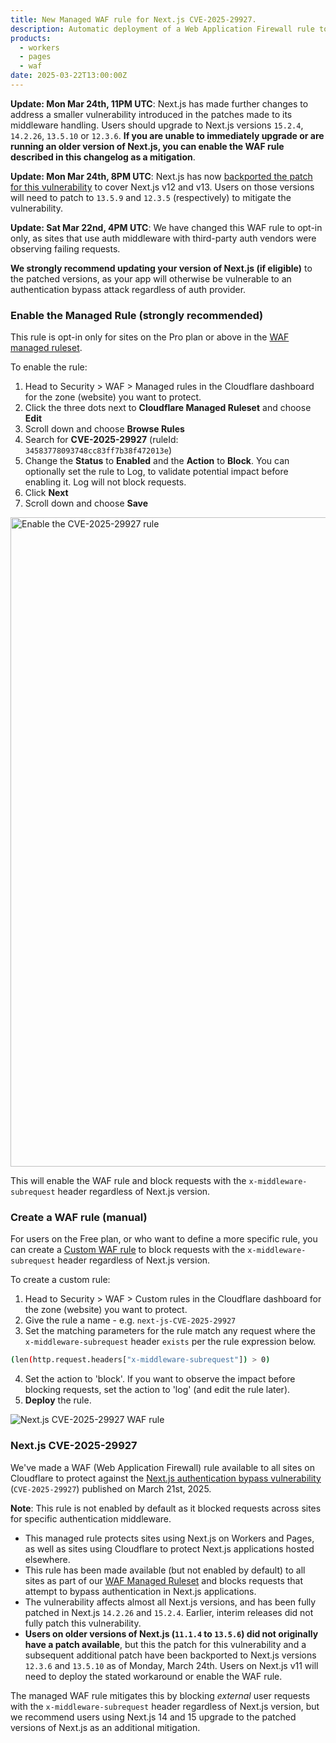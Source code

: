 ```yaml
---
title: New Managed WAF rule for Next.js CVE-2025-29927.
description: Automatic deployment of a Web Application Firewall rule to block requests that attempt to bypass authentication in Next.js applications as part of CVE-2025-29927.
products:
  - workers
  - pages
  - waf
date: 2025-03-22T13:00:00Z
---
```



**Update: Mon Mar 24th, 11PM UTC**: Next.js has made further changes to address a smaller vulnerability introduced in the patches made to its middleware handling. Users should upgrade to Next.js versions `15.2.4`, `14.2.26`, `13.5.10` or `12.3.6`. **If you are unable to immediately upgrade or are running an older version of Next.js, you can enable the WAF rule described in this changelog as a mitigation**.

**Update: Mon Mar 24th, 8PM UTC**: Next.js has now [backported the patch for this vulnerability](https://github.com/advisories/GHSA-f82v-jwr5-mffw) to cover Next.js v12 and v13. Users on those versions will need to patch to `13.5.9` and `12.3.5` (respectively) to mitigate the vulnerability.

**Update: Sat Mar 22nd, 4PM UTC**: We have changed this WAF rule to opt-in only, as sites that use auth middleware with third-party auth vendors were observing failing requests.

**We strongly recommend updating your version of Next.js (if eligible)** to the patched versions, as your app will otherwise be vulnerable to an authentication bypass attack regardless of auth provider.

### Enable the Managed Rule (strongly recommended)

This rule is opt-in only for sites on the Pro plan or above in the [WAF managed ruleset](/waf/managed-rules/).

To enable the rule:

1. Head to Security > WAF > Managed rules in the Cloudflare dashboard for the zone (website) you want to protect.
2. Click the three dots next to **Cloudflare Managed Ruleset** and choose **Edit**
3. Scroll down and choose **Browse Rules**
4. Search for **CVE-2025-29927** (ruleId: `34583778093748cc83ff7b38f472013e`)
5. Change the **Status** to **Enabled** and the **Action** to **Block**. You can optionally set the rule to Log, to validate potential impact before enabling it. Log will not block requests.
6. Click **Next**
7. Scroll down and choose **Save**

<Image src={managedRuleNextJsAuth} alt="Enable the CVE-2025-29927 rule" width="1280" height="1039" />

This will enable the WAF rule and block requests with the `x-middleware-subrequest` header regardless of Next.js version.

### Create a WAF rule (manual)

For users on the Free plan, or who want to define a more specific rule, you can create a [Custom WAF rule](/waf/custom-rules/create-dashboard/) to block requests with the `x-middleware-subrequest` header regardless of Next.js version.

To create a custom rule:

1. Head to Security > WAF > Custom rules in the Cloudflare dashboard for the zone (website) you want to protect.
2. Give the rule a name - e.g. `next-js-CVE-2025-29927`
3. Set the matching parameters for the rule match any request where the `x-middleware-subrequest` header `exists` per the rule expression below.

```sh
(len(http.request.headers["x-middleware-subrequest"]) > 0)
```

4. Set the action to 'block'. If you want to observe the impact before blocking requests, set the action to 'log' (and edit the rule later).
5. **Deploy** the rule.

![Next.js CVE-2025-29927 WAF rule](src/assets/images/changelog/workers/waf-rule-cve-2025-29927.png)

### Next.js CVE-2025-29927

We've made a WAF (Web Application Firewall) rule available to all sites on Cloudflare to protect against the [Next.js authentication bypass vulnerability](https://github.com/advisories/GHSA-f82v-jwr5-mffw) (`CVE-2025-29927`) published on March 21st, 2025.

**Note**: This rule is not enabled by default as it blocked requests across sites for specific authentication middleware.

* This managed rule protects sites using Next.js on Workers and Pages, as well as sites using Cloudflare to protect Next.js applications hosted elsewhere.
* This rule has been made available (but not enabled by default) to all sites as part of our [WAF Managed Ruleset](/waf/managed-rules/reference/cloudflare-managed-ruleset/) and blocks requests that attempt to bypass authentication in Next.js applications.
* The vulnerability affects almost all Next.js versions, and has been fully patched in Next.js `14.2.26` and `15.2.4`. Earlier, interim releases did not fully patch this vulnerability.
* **Users on older versions of Next.js (`11.1.4` to `13.5.6`) did not originally have a patch available**, but this the patch for this vulnerability and a subsequent additional patch have been backported to Next.js versions `12.3.6` and `13.5.10` as of Monday, March 24th. Users on Next.js v11 will need to deploy the stated workaround or enable the WAF rule.

The managed WAF rule mitigates this by blocking _external_ user requests with the `x-middleware-subrequest` header regardless of Next.js version, but we recommend users using Next.js 14 and 15 upgrade to the patched versions of Next.js as an additional mitigation.
